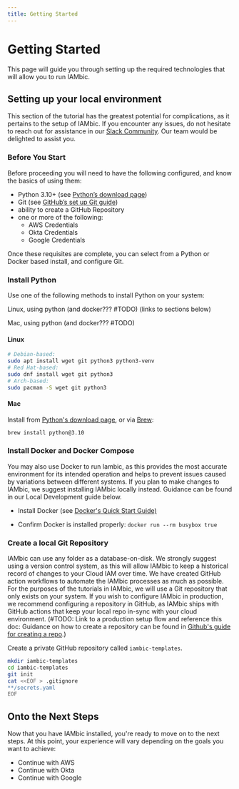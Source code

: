 ```yaml
---
title: Getting Started
---
```


# Getting Started

This page will guide you through setting up the required technologies that will allow you to run IAMbic.

## Setting up your local environment

This section of the tutorial has the greatest potential for complications, as it pertains to the setup of IAMbic. If you encounter any issues, do not hesitate to reach out for assistance in our [Slack Community](https://communityinviter.com/apps/noqcommunity/noq). Our team would be delighted to assist you.

### Before You Start

Before proceeding you will need to have the following configured, and know the basics of using them:

- Python 3.10+ (see [Python’s download page](https://www.python.org/downloads/)) <!-- #TODO is python required if we use the docker install below? -->
- Git (see [GitHub’s set up Git guide](https://help.github.com/en/github/getting-started-with-github/set-up-git))
- ability to create a GitHub Repository
- one or more of the following: <!-- #TODO: Guidance needed for each of these flows -->
  - AWS Credentials
  - Okta Credentials
  - Google Credentials

Once these requisites are complete, you can select from a Python or Docker based install, and configure Git.
<!-- #TODO: is that true? --><!-- #TODO those should link to the right sections -->

### Install Python

Use one of the following methods to install Python on your system:

Linux, using python (and docker??? #TODO) (links to sections below)

Mac, using python (and docker??? #TODO)
<!-- #TODO what is the alternataive to Docker?? -->

#### Linux

```bash
# Debian-based:
sudo apt install wget git python3 python3-venv
# Red Hat-based:
sudo dnf install wget git python3
# Arch-based:
sudo pacman -S wget git python3
```
<!-- #TODO put copy icons next to each code block. -->
#### Mac

Install from [Python's download page](https://www.python.org/downloads/), or
via [Brew](https://brew.sh/):

```bash
brew install python@3.10
```
<!-- #TODO This says "also" but it's unclear what docker is an alternative to.
If I don't install docker, how do I install iambic? Need to update the above -->

### Install Docker and Docker Compose


You may also use Docker to run Iambic, as this provides the most accurate environment for its
intended operation and helps to prevent issues caused by variations between different systems.
If you plan to make changes to IAMbic, we suggest installing IAMbic locally instead.
Guidance can be found in our Local Development guide below.


- Install Docker (see [Docker's Quick Start Guide)](https://docs.docker.com/desktop/get-started/)

- Confirm Docker is installed properly:
`docker run --rm busybox true`


### Create a local Git Repository

IAMbic can use any folder as a database-on-disk. We strongly suggest using a version control system, as this will allow IAMbic to keep a historical record of changes to your Cloud IAM over time. We have created GitHub action workflows to automate the IAMbic processes as much as possible. For the purposes of the tutorials in IAMbic, we will use a Git repository that only exists on your system. If you wish to configure IAMbic in production, we recommend configuring a repository in GitHub, as IAMbic ships with GitHub actions that keep your local repo in-sync with your cloud environment. (#TODO: Link to a production setup flow and reference this doc: Guidance on how to create a repository can be found in [Github&#39;s guide for creating a repo](https://docs.github.com/en/get-started/quickstart/create-a-repo).)

Create a private GitHub repository called `iambic-templates`.

```bash
mkdir iambic-templates
cd iambic-templates
git init
cat <<EOF > .gitignore
**/secrets.yaml
EOF
```

## Onto the Next Steps

Now that you have IAMbic installed, you're ready to move on to the next steps. At this point, your experience will vary depending on the goals you want to achieve:

- Continue with AWS
- Continue with Okta
- Continue with Google

<!-- #TODO: presumably these will be links -->